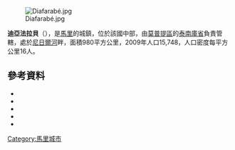 [[Image:Diafarabé.jpg|right]]

{{Coord|14|8|20|N|5|1|8|W|display=title}}

'''迪亞法拉貝'''（{{lang-fr|Diafarabé}}），是[[馬里|馬里]]的城鎮，位於該國中部，由[[莫普提區|莫普提區]]的[[泰南庫省|泰南庫省]]負責管轄，處於[[尼日爾河|尼日爾河]]畔，面積980平方公里，2009年人口15,748，人口密度每平方公里16人。

==參考資料==
*{{citation | title=Plan de Securité Alimentaire Commune Rurale de Diafarabé 2006–2010 | publisher=Commissariat à la Sécurité Alimentaire, République du Mali, USAID-Mali | year=2006 | url=http://www.aec.msu.edu/fs2/mali_fd_strtgy/plans/mopti/tenenkou/psa_diafarabe.pdf | language=fr | deadurl=yes | archiveurl=https://web.archive.org/web/20120405224853/http://www.aec.msu.edu/fs2/mali_fd_strtgy/plans/mopti/tenenkou/psa_diafarabe.pdf | archivedate=2012年4月5日 | df= }}
*{{citation | url=http://instat.gov.ml/documentation/mopti.pdf | publisher=République de Mali: Institut National de la Statistique | title=Resultats Provisoires RGPH 2009 (Région de Kayes) | language=fr | accessdate=2015-07-19 | archive-date=2012-09-19 | archive-url=https://www.webcitation.org/6AnaIKCNv?url=http://instat.gov.ml/documentation/mopti.pdf | dead-url=no }}
*{{citation | title=Communes de la Région de Mopti | publisher=Ministère de l’administration territoriale et des collectivités locales, République du Mali | url=http://www.matcl.gov.ml/pdf/ComRegMopti.pdf | language=fr | deadurl=yes | archiveurl=https://www.webcitation.org/6AnaOib2H?url=http://www.matcl.gov.ml/pdf/ComRegMopti.pdf | archivedate=2012-09-19 }}
*{{citation | editor-last=Quensière | editor-first=Jacques | year=1994 | title=La pêche dans le delta central du Niger: approche pluridisciplinaire d'un système de production halieutique | publisher=ORSTOM, Karthala | place=Paris | isbn=2709912023 | url=http://horizon.documentation.ird.fr/exl-doc/pleins_textes/divers/40722.pdf | page=539 Carte VI | language=fr | accessdate=2015-07-19 | archive-date=2016-03-03 | archive-url=https://web.archive.org/web/20160303182358/http://horizon.documentation.ird.fr/exl-doc/pleins_textes/divers/40722.pdf | dead-url=yes }}
*{{citation | last=Traoré | first=Nouhoum | title=Diafarabé : La 191e Traversée des Animaux | url=http://www.primature.gov.ml/index.php?option=com_content&view=article&id=3318:diafarabe--la-191e-traversee-des-animaux&catid=13&Itemid=100090 | publisher=République du Mali | year=2009 | deadurl=yes | archiveurl=https://web.archive.org/web/20150924081833/http://www.primature.gov.ml/index.php?option=com_content&view=article&id=3318:diafarabe--la-191e-traversee-des-animaux&catid=13&Itemid=100090 | archivedate=2015-09-24 }}

{{莫普提區}}

[[Category:馬里城市|Category:馬里城市]]


{{Mali-geo-stub}}